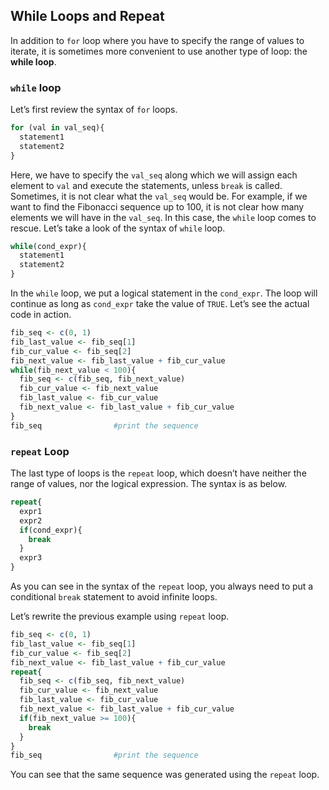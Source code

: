 ## While Loops and Repeat {#while-loop}

In addition to `for` loop where you have to specify the range of values to iterate, it is sometimes more convenient to use another type of loop: the **while loop**. 

### `while` loop
Let's first review the syntax of `for` loops.
```r
for (val in val_seq){
  statement1
  statement2
}
```

Here, we have to specify the `val_seq` along which we will assign each element to `val` and execute the statements, unless `break` is called. Sometimes, it is not clear what the `val_seq` would be. For example, if we want to find the Fibonacci sequence up to 100, it is not clear how many elements we will have in the `val_seq`. In this case, the `while` loop comes to rescue. Let's take a look of the syntax of `while` loop.

```r
while(cond_expr){
  statement1
  statement2
}
```

In the `while` loop, we put a logical statement in the `cond_expr`. The loop will continue as long as `cond_expr` take the value of `TRUE`. Let's see the actual code in action.
```r
fib_seq <- c(0, 1)
fib_last_value <- fib_seq[1]
fib_cur_value <- fib_seq[2]
fib_next_value <- fib_last_value + fib_cur_value
while(fib_next_value < 100){      
  fib_seq <- c(fib_seq, fib_next_value)
  fib_cur_value <- fib_next_value
  fib_last_value <- fib_cur_value
  fib_next_value <- fib_last_value + fib_cur_value
}
fib_seq                #print the sequence
```


### `repeat` Loop

The last type of loops is the `repeat` loop, which doesn't have neither the range of values, nor the logical expression. The syntax is as below.
```r
repeat{
  expr1
  expr2
  if(cond_expr){
    break
  }
  expr3
}
```

As you can see in the syntax of the `repeat` loop, you always need to put a conditional `break` statement to avoid infinite loops. 

Let's rewrite the previous example using `repeat` loop.

```r
fib_seq <- c(0, 1)
fib_last_value <- fib_seq[1]
fib_cur_value <- fib_seq[2]
fib_next_value <- fib_last_value + fib_cur_value
repeat{      
  fib_seq <- c(fib_seq, fib_next_value)
  fib_cur_value <- fib_next_value
  fib_last_value <- fib_cur_value
  fib_next_value <- fib_last_value + fib_cur_value
  if(fib_next_value >= 100){
    break
  }
}
fib_seq                #print the sequence
```

You can see that the same sequence was generated using the `repeat` loop.
